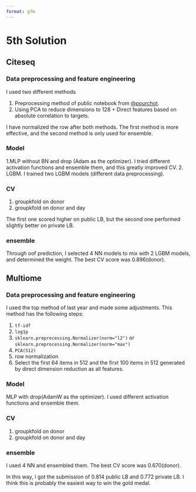 ```yaml
---
format: gfm
---
```

#  5th Solution

## Citeseq

###  Data preprocessing and feature engineering

I used two different methods

1. Preprocessing method of public notebook from [@pourchot](https://www.kaggle.com/pourchot). 
2. Using PCA to reduce dimensions to 128 + Direct features based on absolute correlation to targets. 

I have normalized the row after both methods.
The first method is more effective, and the second method is only used for ensemble. 

###  Model

1.MLP without BN and drop (Adam as the optimizer). I tried different activation functions and ensemble them, and this greatly improved CV. 
2. LGBM. I trained two LGBM models (different data preprocessing).

###  CV

1. groupkfold on donor
2. groupkfold on donor and day

The first one scored higher on public LB, but the second one performed slightly better on private LB.

### ensemble

Through oof prediction, I selected 4 NN models to mix with 2 LGBM models, and determined the weight. The best CV score was 0.896(donor).

## Multiome

### Data preprocessing and feature engineering

I used the top method of last year and made some adjustments.
This method has the following steps:

1. `tf-idf`
2. `log1p`
3. `sklearn.preprocessing.Normalizer(norm="l2")` or `sklearn.preprocessing.Normalizer(norm="max")`
4. `PCA(512)`
5. row normalization
6. Select the first 64 items in 512 and the first 100 items in 512 generated by direct dimension reduction as all features.

###  Model

MLP with drop(AdamW as the optimizer). I used different activation functions and ensemble them.

###  CV

1. groupkfold on donor
2. groupkfold on donor and day

###  ensemble

I used 4 NN and ensembled them. The best CV score was 0.670(donor).

In this way, I got the submission of 0.814 public LB and 0.772 private LB. I think this is probably the easiest way to win the gold medal.


